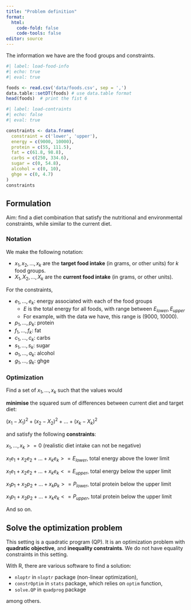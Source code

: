 ```yaml
---
title: "Problem definition"
format: 
  html:
    code-fold: false
    code-tools: false
editor: source
---
```



The information we have are the food groups and constraints. 

```r
#| label: load-food-info
#| echo: true
#| eval: true

foods <- read.csv('data/foods.csv', sep = ',')
data.table::setDT(foods) # use data.table format
head(foods)  # print the fist 6
```



```r
#| label: load-contraints
#| echo: false
#| eval: true

constraints <- data.frame(
  constraint = c('lower', 'upper'), 
  energy = c(9000, 10000), 
  protein = c(55, 111.5), 
  fat = c(61.8, 98.8), 
  carbs = c(250, 334.6), 
  sugar = c(0, 54.8), 
  alcohol = c(0, 10),
  ghge = c(0, 4.7)
)
constraints
```

## Formulation

Aim: find a diet combination that satisfy the nutritional and environmental constraints, while similar to the current diet. 


### Notation

We make the following notation: 

* $x_1, x_2, ..., x_{k}$ are the **target food intake** (in grams, or other units) for $k$ food groups.
* $X_1, X_2, ..., X_{k}$ are the **current food intake** (in grams, or other units).

For the constraints, 

* $e_1, ..., e_k$: energy associated with each of the food groups
  * $E$ is the total energy for all foods, with range between $E_{lower}, E_{upper}$
  * For example, with the data we have, this range is (9000, 10000). 
* $p_1, ..., p_k$: protein
* $f_1, ..., f_k$: fat
* $c_1, ..., c_k$: carbs
* $s_1, ..., s_k$: sugar
* $a_1, ..., a_k$: alcohol
* $g_1, ..., g_k$: ghge

### Optimization 

Find a set of $x_1, ..., x_k$ such that the values would 

**minimise** the squared sum of differences between current diet and target diet:

$(x_1 - X_1)^2 + (x_2 - X_2)^2 + ... + (x_k - X_k)^2$

and satisfy the following **constraints**: 

$x_1, ..., x_k >= 0$ (realistic diet intake can not be negative)
 
$x_1e_1 + x_2 e_2 + ... + x_k e_k >= E_{lower}$, total energy above the lower limit

$x_1e_1 + x_2 e_2 + ... + x_k e_k <= E_{upper}$, total energy below the upper limit

$x_1p_1 + x_2 p_2 + ... + x_k p_k >= P_{lower}$, total protein below the upper limit

$x_1p_1 + x_2 p_2 + ... + x_k e_k <= P_{upper}$, total protein below the upper limit

And so on. 



## Solve the optimization problem 

This setting is a quadratic program (QP). It is an optimization problem with **quadratic objective**, and **inequality constraints**. We do not have equality constraints in this setting. 

With R, there are various software to find a solution: 

* `nloptr` in `nloptr` package (non-linear optimization),
* `constrOptim` in `stats` package, which relies on `optim` function,
* `solve.QP` in `quadprog` package

among others. 






